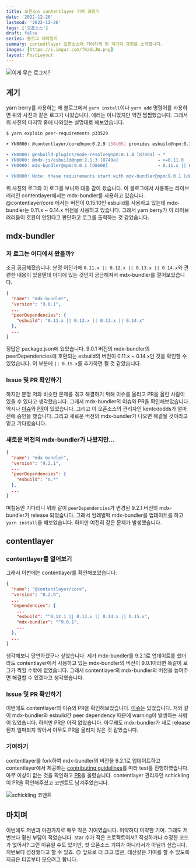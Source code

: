 ```yaml
---
title: 오픈소스 contentlayer 기여 과정기
date: '2022-12-26'
lastmod: '2022-12-26'
tags: ['오픈소스']
draft: false
series: 블로그 제작일지
summary: contentlayer 오픈소스에 기여하게 된 계기와 과정을 소개합니다.
images: [https://i.imgur.com/fKaGLJW.png]
layout: PostLayout
---
```


![이게 무슨 로그지?](https://i.imgur.com/NC3x4L8.png)

## 계기

yarn berry를 사용하는 제 블로그에서 `yarn install`이나 `yarn add` 명령어를 사용하면 위와 사진과 같은 로그가 나왔습니다.
에러는 아니었지만 약간 찜찜했습니다. 그래서 위 사진의 마지막 줄에 나와있는 설명대로 해보았습니다.

```bash
$ yarn explain peer-requirements p33529

➤ YN0000: @contentlayer/core@npm:0.2.9 [58c05] provides esbuild@npm:0.15.10 with version 0.15.10, which doesn't satisfy the following requirements:

➤ YN0000: @esbuild-plugins/node-resolve@npm:0.1.4 [8749a] → *                                    ✓
➤ YN0000: @mdx-js/esbuild@npm:2.1.3 [8749a]               → >=0.11.0                             ✓
➤ YN0000: mdx-bundler@npm:9.0.1 [d8e08]                   → 0.11.x || 0.12.x || 0.13.x || 0.14.x ✘

➤ YN0000: Note: these requirements start with mdx-bundler@npm:9.0.1 [d8e08]
```

위 사진의 로그와 이 로그를 보니까 대충 감이 왔습니다. 이 블로그에서 사용하는 라이브러리인 contentlayer에서는 mdx-bundler를 사용하고 있습니다.
@contentlayer/core 에서는 버전이 0.15.10인 esbuild를 사용하고 있는데 mdx-bundler는 0.11.x ~ 0.14.x 버전을 사용하고 있습니다.
그래서 yarn berry가 이 라이브러리들이 호환이 안된다고 판단하고 로그를 출력하는 것 같았습니다.

## mdx-bundler

### 저 로그는 어디에서 왔을까?

조금 궁금해졌습니다. 분명 어딘가에 `0.11.x || 0.12.x || 0.13.x || 0.14.x`와 관련한 내용이 있을텐데 어디에 있는 것인지 궁금해져서
mdx-bundler를 열어보았습니다.

```json:mbx-bundler/package.json
{
  "name": "mdx-bundler",
  "version": "9.0.1",
  ...
  "peerDependencies": {
    "esbuild": "0.11.x || 0.12.x || 0.13.x || 0.14.x"
  },
  ...
}
```

정답은 package.json에 있었습니다. 9.0.1 버전의 mdx-bundler의 peerDependencies에 호환되는 esbuild의 버전이 0.11.x ~ 0.14.x인
것을 확인할 수 있었습니다. 이 부분에 `|| 0.15.x`를 추가하면 될 것 같았습니다.

### Issue 및 PR 확인하기

하지만 분명 저와 비슷한 문제를 겪고 해결하기 위해 이슈를 올리고 PR을 올린 사람이 있을 수 있다고 생각했습니다. 그래서 mdx-bundler의
이슈와 PR을 확인해보았습니다. 역시나 [이슈](https://github.com/kentcdodds/mdx-bundler/issues/187)와
[PR](https://github.com/kentcdodds/mdx-bundler/pull/188)이 있었습니다. 그리고 이 오픈소스의 관리자인 kentcdodds가 얼마 전에
승인을 했습니다. 그리고 새로운 버전의 mdx-bundler가 나오면 해결될 것이라고 믿고 기다렸습니다.

### 새로운 버전의 mdx-bundler가 나왔지만...

```json:mbx-bundler/package.json
{
  "name": "mdx-bundler",
  "version": "9.2.1",
  ...
  "peerDependencies": {
    "esbuild": "0.*"
  },
  ...
}
```

며칠동안 기다리니 위와 같이 `peerDependencies`가 변경된 9.2.1 버전의 mdx-bundler가 release 되었습니다.
그래서 헐레벌떡 mdx-bundler를 업데이트를 하고 `yarn install`을 해보았습니다. 하지만 여전히 같은 문제가 발생했습니다.

## contentlayer

### contentlayer를 열어보기

그래서 이번에는 contentlayer를 확인해보았습니다.

```json:@contentlayer/core/package.json
{
  "name": "@contentlayer/core",
  "version": "0.2.9",
  ...
  "dependencies": {
    ...
    "esbuild": "^0.12.1 || 0.13.x || 0.14.x || 0.15.x",
    "mdx-bundler": "^9.0.1",
    ...
  },
  ...
}
```

생각해보니 당연하겠구나 싶었습니다. 제가 mdx-bundler를 9.2.1로 업데이트를 했더라도 contentlayer에서 사용하고 있는 mdx-bundler의
버전이 9.0.1이라면 똑같이 로그가 찍힐 수밖에 없었습니다. 그래서 contentlayer의 mdx-bundler의 버전을 높여주면 해결할 수 있겠다고 생각했습니다.

### Issue 및 PR 확인하기

이번에도 contentlayer의 이슈와 PR을 확인해보았습니다. [이슈](https://github.com/contentlayerdev/contentlayer/issues/335)는
있었습니다. 저와 같이 mdx-bundler와 esbuild간 peer dependency 때문에 warning이 발생하는 사람이 있었습니다. 하지만 PR은 아직
없었습니다. 아무래도 mdx-bundler가 새로 release된지 얼마되지 않아서 아무도 PR을 올리지 않은 것 같았습니다.

### 기여하기


contentlayer를 fork하여 mdx-bundler의 버전을 9.2.1로 업데이트하고 contentlayer에서 제공하는 [contributing guidelines](https://github.com/contentlayerdev/contentlayer/blob/ded8348cb6b34b7f0350f5e8d817f3f41fe53687/CONTRIBUTING.md)를 따라
test를 진행하였습니다. 아무 이상이 없는 것을 확인하고 [PR](https://github.com/contentlayerdev/contentlayer/pull/343)을 올렸습니다.
contentlayer 관리자인 schickling이 PR을 확인해주셨고 코멘트도 남겨주었습니다.

![schickling 코멘트](https://i.imgur.com/Ap2FClC.png)

## 마치며

이번에도 저번과 마찬가지로 매우 작은 기여였습니다. 미약하디 미약한 기여. 그래도 저번보다 훨씬 부담이 적었습니다.
star 수가 적은 프로젝트여서? 작성하거나 수정한 코드가 없어서? 그런 이유일 수도 있지만, 첫 오픈소스 기여가 아니라서가 아닐까 싶습니다.
저번보다 성장했다고 할 수 있죠. 🙃 앞으로 더 크고 많은, 태산같은 기여를 할 수 있도록 지금은 티끌부터 모으려고 합니다.
